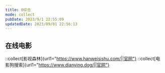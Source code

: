 ```yaml
---
title: 0综合
mode: collect
pubDate: 2023/9/1 22:55:09
updatedDate: 2023/09/01 22:56:13
---
```


## 在线电影

::collect[影视森林]{url1="https://www.hanweisishu.com/||官网"}
::collect[电影狗搜索]{url1="https://www.dianying.dog/||官网"}
